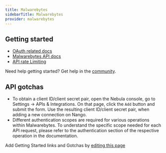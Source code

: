 ```yaml
---
title: Malwarebytes
sidebarTitle: Malwarebytes
provider: malwarebytes
---
```



<Overview />


## Getting started

-   [OAuth related docs](https://api.malwarebytes.com/nebula/v1/docs#section/Authentication)
-   [Malwarebytes API docs](https://api.malwarebytes.com/nebula/v1/docs)
-   [API rate Limiting](https://api.malwarebytes.com/nebula/v1/docs#section/Introduction/Rate-Limiting)

<Tip>Need help getting started? Get help in the [community](https://nango.dev/slack).</Tip>

## API gotchas
-   To obtain a client ID/client secret pair, open the Nebula console, go to Settings -> APIs & Integrations. On that page, click the `Add` button and submit the form. Use the resulting client ID/client secret pair, when adding a new connection on Nango.
-   Different authentication scopes are required for various operations within Malwarebytes. To understand the specific scope needed for each API request, please refer to the authentication section of the respective operation in the documentation.

<Note>Add Getting Started links and Gotchas by [editing this page](https://github.com/nangohq/nango/tree/master/docs-v2/integrations/all/malwarebytes.mdx)</Note>
